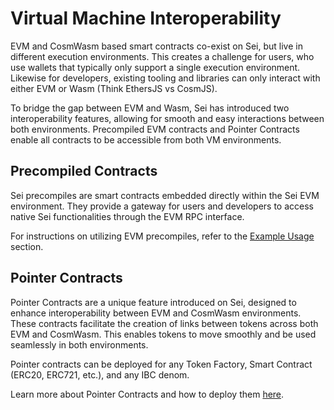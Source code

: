 

# Virtual Machine Interoperability

EVM and CosmWasm based smart contracts co-exist on Sei, but live in different
execution environments. This creates a challenge for users, who use wallets that
typically only support a single execution environment. Likewise for developers,
existing tooling and libraries can only interact with either EVM or Wasm (Think
EthersJS vs CosmJS).

To bridge the gap between EVM and Wasm, Sei has introduced two interoperability
features, allowing for smooth and easy interactions between both environments.
Precompiled EVM contracts and Pointer Contracts enable all contracts to be
accessible from both VM environments.

<ImageWithCaption img={interoperability} alt="Interoperability" caption="Enabling seamless access to all tokens and contracts on Sei" />

## Precompiled Contracts

Sei precompiles are smart contracts embedded directly within the Sei EVM
environment. They provide a gateway for users and developers to access native
Sei functionalities through the EVM RPC interface.

For instructions on utilizing EVM precompiles, refer to the
[Example Usage](reference/precompiles/example-usage.mdx) section.

## Pointer Contracts

Pointer Contracts are a unique feature introduced on Sei, designed to enhance
interoperability between EVM and CosmWasm environments. These contracts
facilitate the creation of links between tokens across both EVM and CosmWasm.
This enables tokens to move smoothly and be used seamlessly in both
environments.

Pointer contracts can be deployed for any Token Factory, Smart Contract (ERC20,
ERC721, etc.), and any IBC denom.

Learn more about Pointer Contracts and how to deploy them
[here](../../build/pointers/overview.mdx).
